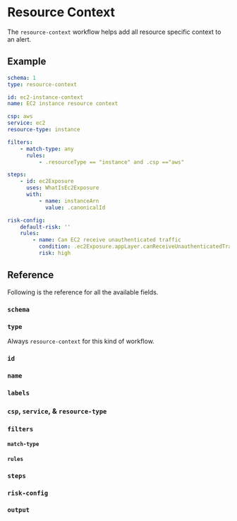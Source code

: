 # Resource Context

The `resource-context` workflow helps add all resource specific context to an alert.

## Example

```yaml title="content/workflows/csp/aws/service/ec2/resources/instance/resource-context/instance-context.yaml"
schema: 1
type: resource-context

id: ec2-instance-context
name: EC2 instance resource context

csp: aws
service: ec2
resource-type: instance

filters:
    - match-type: any
      rules:
          - .resourceType == "instance" and .csp =="aws"

steps:
    - id: ec2Exposure
      uses: WhatIsEc2Exposure
      with:
          - name: instanceArn
            value: .canonicalId

risk-config:
    default-risk: ''
    rules:
        - name: Can EC2 receive unauthenticated traffic
          condition: .ec2Exposure.appLayer.canReceiveUnauthenticatedTraffic == true
          risk: high
```

## Reference

Following is the reference for all the available fields.


### `schema`

<Schema />

### `type`

Always `resource-context` for this kind of workflow.

### `id`

<Id />

### `name`

<Name />

### `labels`

<Labels />

### `csp`, `service`, & `resource-type`

<ResourceHierarchy />

### `filters`

<Filters />

#### `match-type`

<MatchType />

#### `rules`

<RuleSyntax />

### `steps`

<Steps />

### `risk-config`

<RiskConfig />

### `output`

<Output />
